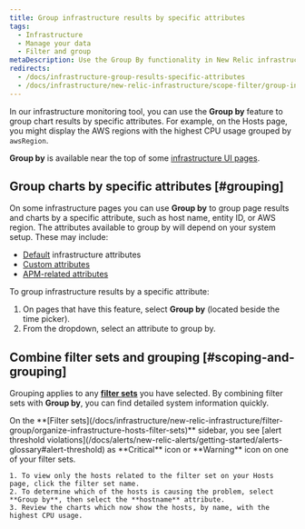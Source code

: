 ```yaml
---
title: Group infrastructure results by specific attributes
tags:
  - Infrastructure
  - Manage your data
  - Filter and group
metaDescription: Use the Group By functionality in New Relic infrastructure monitoring to group your chart results by different attributes.
redirects:
  - /docs/infrastructure-group-results-specific-attributes
  - /docs/infrastructure/new-relic-infrastructure/scope-filter/group-infrastructure-results-specific-attributes
---
```


In our infrastructure monitoring tool, you can use the **Group by** feature to group chart results by specific attributes. For example, on the Hosts page, you might display the AWS regions with the highest CPU usage grouped by `awsRegion`.

**Group by** is available near the top of some [infrastructure UI pages](/docs/infrastructure/infrastructure-ui-pages/infra-ui-overview).

## Group charts by specific attributes [#grouping]

On some infrastructure pages you can use **Group by** to group page results and charts by a specific attribute, such as host name, entity ID, or AWS region. The attributes available to group by will depend on your system setup. These may include:

* [Default](/docs/infrastructure-events-attributes) infrastructure attributes
* [Custom attributes](/docs/infrastructure-configure-your-agent#attributes)
* [APM-related attributes](/docs/infrastructure/new-relic-infrastructure/data-instrumentation/new-relic-apm-data-infrastructure#filter-by-app)

To group infrastructure results by a specific attribute:

1. On pages that have this feature, select **Group by** (located beside the time picker).
2. From the dropdown, select an attribute to group by.

## Combine filter sets and grouping [#scoping-and-grouping]

Grouping applies to any **[filter sets](/docs/infrastructure-organize-your-resources-scopes)** you have selected. By combining filter sets with **Group by**, you can find detailed system information quickly.

<CollapserGroup>
  <Collapser
    id="scope-group-example"
    title="Increased CPU usage on a single host"
  >
    On the **[Filter sets](/docs/infrastructure/new-relic-infrastructure/filter-group/organize-infrastructure-hosts-filter-sets)** sidebar, you see [alert threshold violations](/docs/alerts/new-relic-alerts/getting-started/alerts-glossary#alert-threshold) as **Critical** <Icon name="fe-x-circle"/>
    icon or **Warning** <Icon name="fe-alert-triangle"/>
    icon on one of your filter sets.

    1. To view only the hosts related to the filter set on your Hosts page, click the filter set name.
    2. To determine which of the hosts is causing the problem, select **Group by**, then select the **hostname** attribute.
    3. Review the charts which now show the hosts, by name, with the highest CPU usage.
  </Collapser>
</CollapserGroup>
